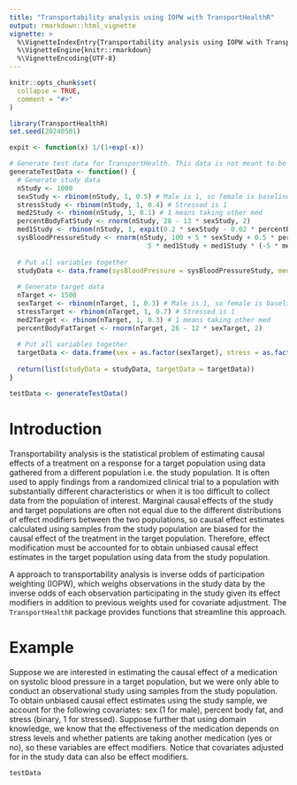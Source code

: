 ```yaml
---
title: "Transportability analysis using IOPW with TransportHealthR"
output: rmarkdown::html_vignette
vignette: >
  %\VignetteIndexEntry{Transportability analysis using IOPW with TransportHealthR}
  %\VignetteEngine{knitr::rmarkdown}
  %\VignetteEncoding{UTF-8}
---
```


```r
knitr::opts_chunk$set(
  collapse = TRUE,
  comment = "#>"
)
```

```r
library(TransportHealthR)
set.seed(20240501)

expit <- function(x) 1/(1+exp(-x))

# Generate test data for TransportHealth. This data is not meant to be officially put in the package. It is simply to test whether the implemented functions in the package accept the correct inputs and outputs.
generateTestData <- function() {
  # Generate study data
  nStudy <- 1000
  sexStudy <- rbinom(nStudy, 1, 0.5) # Male is 1, so female is baseline
  stressStudy <- rbinom(nStudy, 1, 0.4) # Stressed is 1
  med2Study <- rbinom(nStudy, 1, 0.1) # 1 means taking other med
  percentBodyFatStudy <- rnorm(nStudy, 28 - 13 * sexStudy, 2)
  med1Study <- rbinom(nStudy, 1, expit(0.2 * sexStudy - 0.02 * percentBodyFatStudy + 0.1 * stressStudy))
  sysBloodPressureStudy <- rnorm(nStudy, 100 + 5 * sexStudy + 0.5 * percentBodyFatStudy + 5 * stressStudy -
                                   5 * med1Study + med1Study * (-5 * med2Study + 7 * stressStudy))
  
  # Put all variables together
  studyData <- data.frame(sysBloodPressure = sysBloodPressureStudy, med1 = as.factor(med1Study), sex = as.factor(sexStudy), stress = as.factor(stressStudy), med2 = as.factor(med2Study), percentBodyFat = percentBodyFatStudy)
  
  # Generate target data
  nTarget <- 1500
  sexTarget <- rbinom(nTarget, 1, 0.3) # Male is 1, so female is baseline
  stressTarget <- rbinom(nTarget, 1, 0.7) # Stressed is 1
  med2Target <- rbinom(nTarget, 1, 0.3) # 1 means taking other med
  percentBodyFatTarget <- rnorm(nTarget, 26 - 12 * sexTarget, 2)
  
  # Put all variables together
  targetData <- data.frame(sex = as.factor(sexTarget), stress = as.factor(stressTarget), med2 = as.factor(med2Target), percentBodyFat = percentBodyFatTarget)
  
  return(list(studyData = studyData, targetData = targetData))
}

testData <- generateTestData()
```

# Introduction

Transportability analysis is the statistical problem of estimating causal effects of a treatment on a response for a target population using data gathered from a different population i.e. the study population. It is often used to apply findings from a randomized clinical trial to a population with substantially different characteristics or when it is too difficult to collect data from the population of interest. Marginal causal effects of the study and target populations are often not equal due to the different distributions of effect modifiers between the two populations, so causal effect estimates calculated using samples from the study population are biased for the causal effect of the treatment in the target population. Therefore, effect modification must be accounted for to obtain unbiased causal effect estimates in the target population using data from the study population.

A approach to transportability analysis is inverse odds of participation weighting (IOPW), which weighs observations in the study data by the inverse odds of each observation participating in the study given its effect modifiers in addition to previous weights used for covariate adjustment. The $\mathtt{TransportHealthR}$ package provides functions that streamline this approach.

# Example

Suppose we are interested in estimating the causal effect of a medication on systolic blood pressure in a target population, but we were only able to conduct an observational study using samples from the study population. To obtain unbiased causal effect estimates using the study sample, we account for the following covariates: sex (1 for male), percent body fat, and stress (binary, 1 for stressed). Suppose further that using domain knowledge, we know that the effectiveness of the medication depends on stress levels and whether patients are taking another medication (yes or no), so these variables are effect modifiers. Notice that covariates adjusted for in the study data can also be effect modifiers.

```r
testData
```

